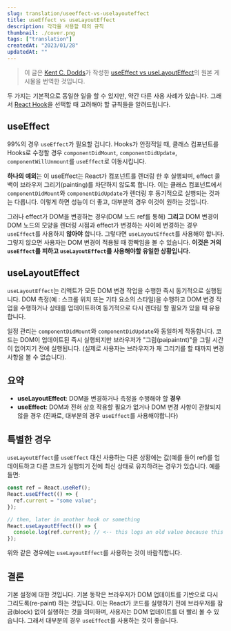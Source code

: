 ```yaml
---
slug: translation/useeffect-vs-uselayouteffect
title: useEffect vs useLayoutEffect
description: 각각을 사용할 때의 규칙
thumbnail: ./cover.png
tags: ["translation"]
createdAt: "2023/01/28"
updatedAt: ""
---
```


> 이 글은 [Kent C. Dodds](https://kentcdodds.com/)가 작성한 [useEffect vs useLayoutEffect](https://kentcdodds.com/blog/useeffect-vs-uselayouteffect)의 원본 게시물을 번역한 것입니다.

두 가지는 기본적으로 동일한 일을 할 수 있지만, 약간 다른 사용 사례가 있습니다.
그래서 [React Hook](https://reactjs.org/docs/hooks-intro.html)을 선택할 때 고려해야 할 규칙들을 알려드립니다.

## useEffect

99%의 경우 `useEffect`가 필요할 겁니다.
Hooks가 안정적일 때, 클래스 컴포넌트를 Hooks로 수정할 경우
`componentDidMount`, `componentDidUpdate`, `componentWillUnmount`를 `useEffect`로 이동시킵니다.

**하나의 예외**는 이 useEffect는 React가 컴포넌트를 렌더링 한 후 실행되며,
effect 콜백이 브라우저 그리기(painting)를 차단하지 않도록 합니다.
이는 클래스 컴포넌트에서 `componentDidMount`와 `componentDidUpdate`가 렌더링 후 동기적으로 실행되는 것과는 다릅니다.
이렇게 하면 성능이 더 좋고, 대부분의 경우 이것이 원하는 것입니다.

그러나 effect가 DOM을 변경하는 경우(DOM 노드 ref를 통해)
**그리고** DOM 변경이 DOM 노드의 모양을 렌더링 시점과 effect가 변경하는 사이에 변경하는 경우
`useEffect`를 사용하지 **않아야** 합니다. 그렇다면 `useLayoutEffect`를 사용해야 합니다.
그렇지 않으면 사용자는 DOM 변경이 적용될 때 깜빡임을 볼 수 있습니다.
**이것은 거의 `useEffect`를 피하고 `useLayoutEffect`를 사용해야할 유일한 상황입니다.**

## useLayoutEffect

`useLayoutEffect`는 리액트가 모든 DOM 변경 작업을 수행한 즉시 동기적으로 실행됩니다.
DOM 측정(예 : 스크롤 위치 또는 기타 요소의 스타일)을 수행하고 DOM 변경 작업을 수행하거나
상태를 업데이트하여 동기적으로 다시 렌더링 할 필요가 있을 때 유용합니다.

일정 관리는 `componentDidMount`와 `componentDidUpdate`와 동일하게 작동합니다.
코드는 DOM이 업데이트된 즉시 실행되지만 브라우저가 "그림(paipaintnt)"을 그릴 시간이 없어지기 전에 실행됩니다.
(실제로 사용자는 브라우저가 재 그리기를 할 때까지 변경 사항을 볼 수 없습니다).

## 요약

- **useLayoutEffect**: DOM을 변경하거나 측정을 수행해야 할 **경우**
- **useEffect**: DOM과 전혀 상호 작용할 필요가 없거나 DOM 변경 사항이 관찰되지 않을 경우
  (진짜로, 대부분의 경우 `useEffect`를 사용해야합니다)

## 특별한 경우

`useLayoutEffect`를 `useEffect` 대신 사용하는 다른 상황에는 값(예를 들어 ref)를
업데이트하고 다른 코드가 실행되기 전에 최신 상태로 유지하려는 경우가 있습니다.
예를 들면:

```javascript
const ref = React.useRef();
React.useEffect(() => {
  ref.current = "some value";
});

// then, later in another hook or something
React.useLayoutEffect(() => {
  console.log(ref.current); // <-- this logs an old value because this runs first!
});
```

위와 같은 경우에는 `useLayoutEffect`를 사용하는 것이 바람직합니다.

## 결론

기본 설정에 대한 것입니다. 기본 동작은 브라우저가 DOM 업데이트를 기반으로 다시 그리도록(re-paint) 하는 것입니다.
이는 React가 코드를 실행하기 전에 브라우저를 잠금(block) 없이 실행하는 것을 의미하며, 사용자는 DOM 업데이트를 더 빨리 볼 수 있습니다.
그래서 대부분의 경우 `useEffect`를 사용하는 것이 좋습니다.

